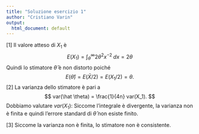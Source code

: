 ```yaml
---
title: "Soluzione esercizio 1"
author: "Cristiano Varin"
output:
  html_document: default
---
```

[1]  Il valore atteso di $X_1$ è
$$
E(X_1)=\int_{\theta}^\infty 2 \theta^2 x^{-2} \; d x = 2\theta
$$
Quindi lo stimatore $\hat \theta$ è non distorto poiché
$$
E(\hat \theta)=E(\bar{X} / 2)=E(X_1/2)=\theta.
$$
[2] La varianza dello stimatore è pari a
$$
var(\hat \theta) = \frac{1}{4n} var(X_1).
$$
Dobbiamo valutare $var(X_1)$:
\begin{align*}
var(X_1)&=E(X_1^2)-E(X_1)^2 \\
&= E(X_1^2)-4\theta^2\\
&=\int_{\theta}^\infty 2 \theta^2 x^{-1} \; d x - 4\theta^2
\end{align*}
Siccome l'integrale è divergente,  la varianza non è finita e quindi l'errore standard di $\hat \theta$ non esiste finito.

[3] Siccome la varianza non è finita, lo stimatore non è consistente. 